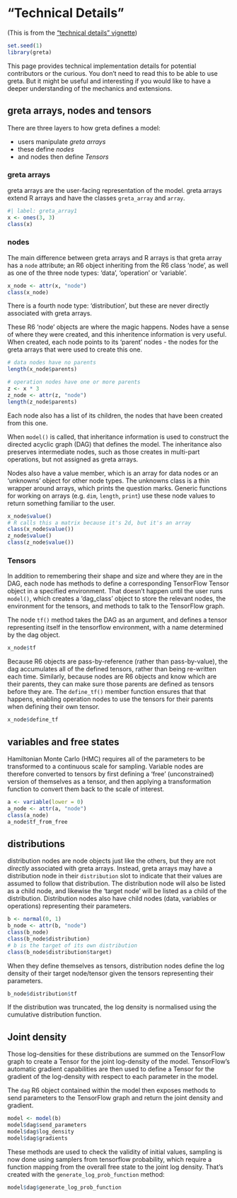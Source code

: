 # "Technical Details"

(This is from the ["technical details" vignette](https://greta-stats.org/articles/webpages/technical_details))

```r
set.seed(1)
library(greta)
```

This page provides technical implementation details for potential contributors or the curious. You don't need to read this to be able to use greta. But it might be useful and interesting if you would like to have a deeper understanding of the mechanics and extensions.

## greta arrays, nodes and tensors

There are three layers to how greta defines a model:

-   users manipulate *greta arrays*
-   these define *nodes*
-   and nodes then define *Tensors*

### greta arrays

greta arrays are the user-facing representation of the model. greta arrays extend R arrays and have the classes `greta_array` and `array`.

```r
#| label: greta_array1
x <- ones(3, 3)
class(x)
```

### nodes

The main difference between greta arrays and R arrays is that greta array has a `node` attribute; an R6 object inheriting from the R6 class 'node', as well as one of the three node types: 'data', 'operation' or 'variable'.

```r
x_node <- attr(x, "node")
class(x_node)
```

There is a fourth node type: 'distribution', but these are never directly associated with greta arrays.

These R6 'node' objects are where the magic happens. Nodes have a sense of where they were created, and this inheritence information is very useful. When created, each node points to its 'parent' nodes - the nodes for the greta arrays that were used to create this one.

```r
# data nodes have no parents
length(x_node$parents)

# operation nodes have one or more parents
z <- x * 3
z_node <- attr(z, "node")
length(z_node$parents)
```

Each node also has a list of its children, the nodes that have been created from this one.

When `model()` is called, that inheritance information is used to construct the directed acyclic graph (DAG) that defines the model. The inheritance also preserves intermediate nodes, such as those creates in multi-part operations, but not assigned as greta arrays.

Nodes also have a value member, which is an array for data nodes or an 'unknowns' object for other node types. The unknowns class is a thin wrapper around arrays, which prints the question marks. Generic functions for working on arrays (e.g. `dim`, `length`, `print`) use these node values to return something familiar to the user.

```r
x_node$value()
# R calls this a matrix because it's 2d, but it's an array
class(x_node$value())
z_node$value()
class(z_node$value())
```

### Tensors

In addition to remembering their shape and size and where they are in the DAG, each node has methods to define a corresponding TensorFlow Tensor object in a specified environment. That doesn't happen until the user runs `model()`, which creates a 'dag_class' object to store the relevant nodes, the environment for the tensors, and methods to talk to the TensorFlow graph.

The node `tf()` method takes the DAG as an argument, and defines a tensor representing itself in the tensorflow environment, with a name determined by the dag object.

```r
x_node$tf
```

Because R6 objects are pass-by-reference (rather than pass-by-value), the dag accumulates all of the defined tensors, rather than being re-written each time. Similarly, because nodes are R6 objects and know which are their parents, they can make sure those parents are defined as tensors before they are. The `define_tf()` member function ensures that that happens, enabling operation nodes to use the tensors for their parents when defining their own tensor.

```r
x_node$define_tf
```

## variables and free states

Hamiltonian Monte Carlo (HMC) requires all of the parameters to be transformed to a continuous scale for sampling. Variable nodes are therefore converted to tensors by first defining a 'free' (unconstrained) version of themselves as a tensor, and then applying a transformation function to convert them back to the scale of interest.

```r
a <- variable(lower = 0)
a_node <- attr(a, "node")
class(a_node)
a_node$tf_from_free
```

## distributions

distribution nodes are node objects just like the others, but they are not *directly* associated with greta arrays. Instead, greta arrays may have a distribution node in their `distribution` slot to indicate that their values are assumed to follow that distribution. The distribution node will also be listed as a child node, and likewise the 'target node' will be listed as a child of the distribution. Distribution nodes also have child nodes (data, variables or operations) representing their parameters.

```r
b <- normal(0, 1)
b_node <- attr(b, "node")
class(b_node)
class(b_node$distribution)
# b is the target of its own distribution
class(b_node$distribution$target)
```

When they define themselves as tensors, distribution nodes define the log density of their target node/tensor given the tensors representing their parameters.

```r
b_node$distribution$tf
```

If the distribution was truncated, the log density is normalised using the cumulative distribution function.

## Joint density

Those log-densities for these distributions are summed on the TensorFlow graph to create a Tensor for the joint log-density of the model. TensorFlow's automatic gradient capabilities are then used to define a Tensor for the gradient of the log-density with respect to each parameter in the model.

The `dag` R6 object contained within the model then exposes methods to send parameters to the TensorFlow graph and return the joint density and gradient.

```r
model <- model(b)
model$dag$send_parameters
model$dag$log_density
model$dag$gradients
```

These methods are used to check the validity of initial values, sampling is now done using samplers from tensorflow probability, which require a function mapping from the overall free state to the joint log density. That's created with the `generate_log_prob_function` method:

```r
model$dag$generate_log_prob_function
```
